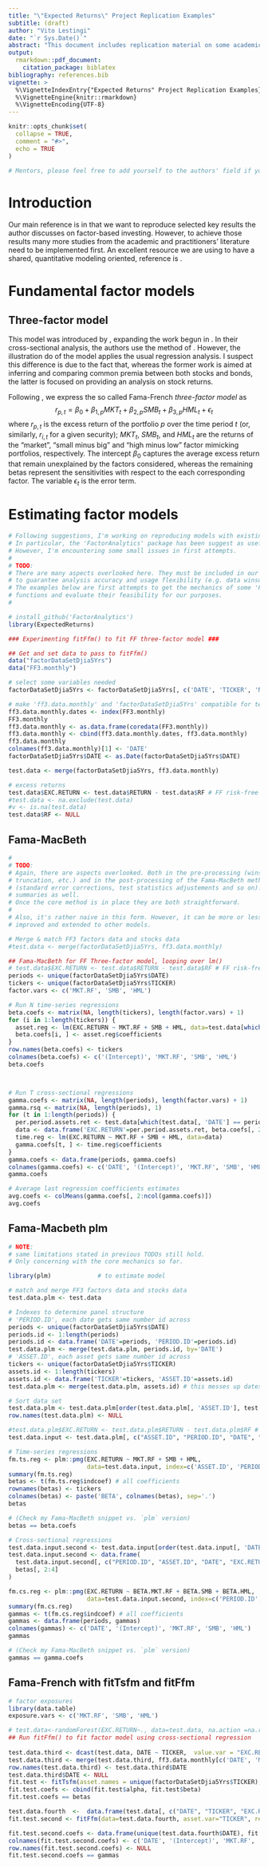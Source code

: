 ```yaml
---
title: "\"Expected Returns\" Project Replication Examples"
subtitle: (draft)
author: "Vito Lestingi"
date: "`r Sys.Date()`"
abstract: "This document includes replication material on some academic and practitioners' literature instrumental for our RGSoC 2020 project. The document itself is meant to be completely reproducible."
output: 
  rmarkdown::pdf_document:
    citation_package: biblatex
bibliography: references.bib
vignette: >
  %\VignetteIndexEntry{"Expected Returns" Project Replication Examples}
  %\VignetteEngine{knitr::rmarkdown}
  %\VignetteEncoding{UTF-8}
---
```


```r
knitr::opts_chunk$set(
  collapse = TRUE,
  comment = "#>",
  echo = TRUE
)
```

```r
# Mentors, please feel free to add yourself to the authors' field if you wish. 
```

# Introduction
Our main reference is \textcite{ilmanen-2011} in that we want to reproduce selected key results the author discusses on factor-based investing. However, to achieve those results many more studies from the academic and practitioners' literature need to be implemented first. An excellent resource we are using to have a shared, quantitative modeling oriented, reference is \textcite{engle-2016}.

# Fundamental factor models

## Three-factor model
This model was introduced by \textcite{fama-french-1993}, expanding the work begun in \textcite{fama-french-1992}. In their cross-sectional analysis, the authors use the method of \textcite{black-jensen-scholes-1972}. However, the illustration \textcite{engle-2016} do of the model applies the usual \textcite{fama-macbeth-1973} regression analysis. I suspect this difference is due to the fact that, whereas the former work is aimed at inferring and comparing common premia between both stocks and bonds, the latter is focused on providing an analysis on stock returns.

Following \textcite{engle-2016}, we express the so called Fama-French *three-factor model* as
$$
    r_{p,t} = \beta_{0} + \beta_{1, p}MKT_{t} + \beta_{2, p}SMB_{t} + \beta_{3, p}HML_{t} + \epsilon_{t}
$$
where $r_{p,t}$ is the excess return of the portfolio $p$ over the time period $t$ (or, similarly, $r_{i,t}$ for a given security); $MKT_{t}$, $SMB_{t}$, and $HML_{t}$ are the returns of the "market", "small minus big" and "high minus low" factor mimicking portfolios, respectively. The intercept $\beta_{0}$ captures the average excess return that remain unexplained by the factors considered, whereas the remaining betas represent the sensitivities with respect to the each corresponding factor. The variable $\epsilon_{t}$ is the error term.

# Estimating factor models



```r
# Following suggestions, I'm working on reproducing models with existing functionality first.
# In particular, the 'FactorAnalytics' package has been suggest as useful. Which likely it is.
# However, I'm encountering some small issues in first attempts.
# 
# TODO:
# There are many aspects overlooked here. They must be included in our implementations 
# to guarantee analysis accuracy and usage flexibility (e.g. data winsorization).
# The examples below are first attempts to get the mechanics of some 'FactorAnalytics' 
# functions and evaluate their feasibility for our purposes.
# 

# install_github('FactorAnalytics')
library(ExpectedReturns)

### Experimenting fitFfm() to fit FF three-factor model ###

## Get and set data to pass to fitFfm()
data("factorDataSetDjia5Yrs") 
data("FF3.monthly")

# select some variables needed
factorDataSetDjia5Yrs <- factorDataSetDjia5Yrs[, c('DATE', 'TICKER', 'NAME', 'RETURN.OLD', 'RETURN', 'RETURN.DIFF')]

# make 'ff3.data.monthly' and 'factorDataSetDjia5Yrs' compatible for testing
ff3.data.monthly.dates <- index(FF3.monthly)
FF3.monthly
ff3.data.monthly <- as.data.frame(coredata(FF3.monthly))
ff3.data.monthly <- cbind(ff3.data.monthly.dates, ff3.data.monthly)
ff3.data.monthly
colnames(ff3.data.monthly)[1] <- 'DATE'
factorDataSetDjia5Yrs$DATE <- as.Date(factorDataSetDjia5Yrs$DATE)

test.data <- merge(factorDataSetDjia5Yrs, ff3.data.monthly)

# excess returns
test.data$EXC.RETURN <- test.data$RETURN - test.data$RF # FF risk-free rate (one-month Treasury bill rate from Ibbotson Associates)
#test.data <- na.exclude(test.data)
#v <- is.na(test.data)
test.data$RF <- NULL
```

## Fama-MacBeth

```r
# 
# TODO:
# Again, there are aspects overlooked. Both in the pre-processing (winsorization,
# truncation, etc.) and in the post-processing of the Fama-MacBeth methodology 
# (standard error corrections, test statistics adjustements and so on). Then their
# summaries as well.
# Once the core method is in place they are both straightforward.
# 
# Also, it's rather naive in this form. However, it can be more or less easily 
# improved and extended to other models. 

# Merge & match FF3 factors data and stocks data
#test.data <- merge(factorDataSetDjia5Yrs, ff3.data.monthly)

## Fama-MacBeth for FF Three-factor model, looping over lm()
# test.data$EXC.RETURN <- test.data$RETURN - test.data$RF # FF risk-free rate (one-month Treasury bill rate from Ibbotson Associates)
periods <- unique(factorDataSetDjia5Yrs$DATE)
tickers <- unique(factorDataSetDjia5Yrs$TICKER)
factor.vars <- c('MKT.RF', 'SMB', 'HML')

# Run N time-series regressions
beta.coefs <- matrix(NA, length(tickers), length(factor.vars) + 1)
for (i in 1:length(tickers)) {
  asset.reg <- lm(EXC.RETURN ~ MKT.RF + SMB + HML, data=test.data[which(test.data[, 'TICKER'] == tickers[i]), ])
  beta.coefs[i, ] <- asset.reg$coefficients
}
row.names(beta.coefs) <- tickers
colnames(beta.coefs) <- c('(Intercept)', 'MKT.RF', 'SMB', 'HML')
beta.coefs



# Run T cross-sectional regressions 
gamma.coefs <- matrix(NA, length(periods), length(factor.vars) + 1)
gamma.rsq <- matrix(NA, length(periods), 1)
for (t in 1:length(periods)) {
  per.period.assets.ret <- test.data[which(test.data[, 'DATE'] == periods[t]), 'EXC.RETURN']
  data <- data.frame('EXC.RETURN'=per.period.assets.ret, beta.coefs[, 2:4]) # excluding prev. est. intercepts
  time.reg <- lm(EXC.RETURN ~ MKT.RF + SMB + HML, data=data)
  gamma.coefs[t, ] <- time.reg$coefficients
}
gamma.coefs <- data.frame(periods, gamma.coefs)
colnames(gamma.coefs) <- c('DATE', '(Intercept)', 'MKT.RF', 'SMB', 'HML')
gamma.coefs

# Average last regression coefficients estimates
avg.coefs <- colMeans(gamma.coefs[, 2:ncol(gamma.coefs)])
avg.coefs
```

## Fama-Macbeth plm 

```r

# NOTE: 
# same limitations stated in previous TODOs still hold.
# Only concerning with the core mechanics so far.

library(plm)             # to estimate model

# match and merge FF3 factors data and stocks data
test.data.plm <- test.data

# Indexes to determine panel structure
# 'PERIOD.ID', each date gets same number id across
periods <- unique(factorDataSetDjia5Yrs$DATE)
periods.id <- 1:length(periods)
periods.id <- data.frame('DATE'=periods, 'PERIOD.ID'=periods.id)
test.data.plm <- merge(test.data.plm, periods.id, by='DATE')
# 'ASSET.ID', each asset gets same number id across
tickers <- unique(factorDataSetDjia5Yrs$TICKER)
assets.id <- 1:length(tickers)
assets.id <- data.frame('TICKER'=tickers, 'ASSET.ID'=assets.id)
test.data.plm <- merge(test.data.plm, assets.id) # this messes up dates order within a ticker

# Sort data set
test.data.plm <- test.data.plm[order(test.data.plm[, 'ASSET.ID'], test.data.plm[, 'PERIOD.ID']), ]
row.names(test.data.plm) <- NULL

#test.data.plm$EXC.RETURN <- test.data.plm$RETURN - test.data.plm$RF # FF risk-free rate (1-month T-bill rate)
test.data.input <- test.data.plm[, c("ASSET.ID", "PERIOD.ID", "DATE", "EXC.RETURN", "MKT.RF", "SMB", "HML")]

# Time-series regressions
fm.ts.reg <- plm::pmg(EXC.RETURN ~ MKT.RF + SMB + HML, 
                      data=test.data.input, index=c('ASSET.ID', 'PERIOD.ID'))
summary(fm.ts.reg)
betas <- t(fm.ts.reg$indcoef) # all coefficients
rownames(betas) <- tickers
colnames(betas) <- paste('BETA', colnames(betas), sep='.')
betas

# (Check my Fama-MacBeth snippet vs. `plm` version)
betas == beta.coefs

# Cross-sectional regressions
test.data.input.second <- test.data.input[order(test.data.input[, 'DATE']), ]
test.data.input.second <- data.frame(
  test.data.input.second[, c("PERIOD.ID", "ASSET.ID", "DATE", "EXC.RETURN")], 
  betas[, 2:4]
)

fm.cs.reg <- plm::pmg(EXC.RETURN ~ BETA.MKT.RF + BETA.SMB + BETA.HML, 
                      data=test.data.input.second, index=c('PERIOD.ID', 'ASSET.ID'))
summary(fm.cs.reg)
gammas <- t(fm.cs.reg$indcoef) # all coefficients
gammas <- data.frame(periods, gammas)
colnames(gammas) <- c('DATE', '(Intercept)', 'MKT.RF', 'SMB', 'HML')
gammas

# (Check my Fama-MacBeth snippet vs. `plm` version)
gammas == gamma.coefs
```


## Fama-French with fitTsfm and fitFfm

```r
# factor exposures
library(data.table)
exposure.vars <- c('MKT.RF', 'SMB', 'HML')

# test.data<-randomForest(EXC.RETURN~., data=test.data, na.action =na.roughfix)
## Run fitFfm() to fit factor model using cross-sectional regression
  
test.data.third <- dcast(test.data, DATE ~ TICKER,  value.var = "EXC.RETURN")
test.data.third <- merge(test.data.third, ff3.data.monthly[c('DATE', 'MKT.RF','SMB','HML')], by='DATE')
row.names(test.data.third) <- test.data.third$DATE
test.data.third$DATE <- NULL
fit.test <- fitTsfm(asset.names = unique(factorDataSetDjia5Yrs$TICKER), factor.names = c('MKT.RF','SMB','HML'), data = test.data.third)
fit.test.coefs <- cbind(fit.test$alpha, fit.test$beta)
fit.test.coefs == betas

test.data.fourth  <-  data.frame(test.data[, c("DATE", "TICKER", "EXC.RETURN")], fit.test.coefs[, 2:4]) 
fit.test.second <- fitFfm(data=test.data.fourth, asset.var="TICKER", ret.var="EXC.RETURN", date.var="DATE", exposure.vars=exposure.vars, addIntercept=TRUE, lagExposures = FALSE)

fit.test.second.coefs <- data.frame(unique(test.data.fourth$DATE), fit.test.second$factor.returns)
colnames(fit.test.second.coefs) <- c('DATE', '(Intercept)', 'MKT.RF', 'SMB', 'HML')
row.names(fit.test.second.coefs) <- NULL
fit.test.second.coefs == gammas
```

